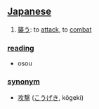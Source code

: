 == [[Japanese]] ==                                          

# [[襲う]]: to [[attack]], to [[combat]]

=== [[reading]] ===
* osou

=== [[synonym]] ===
* [[攻撃]] ([[こうげき]], kōgeki)